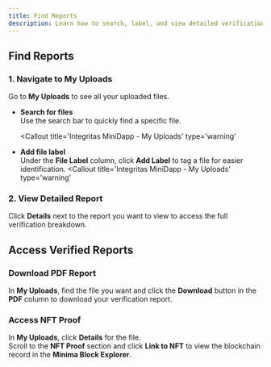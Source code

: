 ```yaml
---
title: Find Reports
description: Learn how to search, label, and view detailed verification reports in the Integritas MiniDapp.
---
```


## Find Reports

### 1. Navigate to My Uploads

Go to **My Uploads** to see all your uploaded files.

- **Search for files**  
   Use the search bar to quickly find a specific file.

  <Callout
    title='Integritas MiniDapp - My Uploads'
    type='warning'
  >
    <ImageZoom
      width={800}
      height={800}
      alt='Integritas MiniDapp - My Uploads'
      src='/docs/guide-dapp/search.png'
    />
  </Callout>

- **Add file label**  
   Under the **File Label** column, click **Add Label** to tag a file for easier identification.
  <Callout
    title='Integritas MiniDapp - My Uploads'
    type='warning'
  >
    <ImageZoom
      width={800}
      height={800}
      alt='Integritas MiniDapp - My Uploads'
      src='/docs/guide-dapp/label.png'
    />
  </Callout>

### 2. View Detailed Report

Click **Details** next to the report you want to view to access the full verification breakdown.

## Access Verified Reports

### Download PDF Report

In **My Uploads**, find the file you want and click the **Download** button in the **PDF** column to download your verification report.

### Access NFT Proof

In **My Uploads**, click **Details** for the file.  
Scroll to the **NFT Proof** section and click **Link to NFT** to view the blockchain record in the **Minima Block Explorer**.
